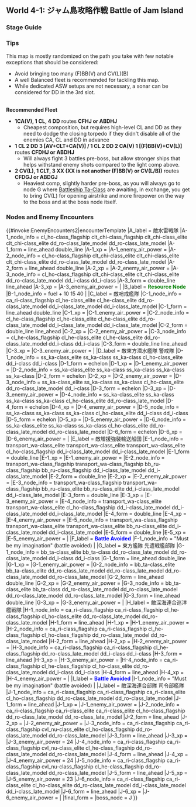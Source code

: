 ==World 4-1: ジャム島攻略作戦 Battle of Jam Island==
{{LabSortieworld
| map = 4-1_Map.png
| difficulty = ☆ ☆ ☆ ☆
| item = {{fuel}}
| exp = 310
| code = ジャム島攻略作戦 ([[wikipedia:Battle_of_the_Java_Sea|Jam Island Capture Tactics]])
| jptext = 西方作戦の第一弾として、ジャム島攻略作戦を展開せよ！ (対潜警戒を厳とせよ)
| entext = As the first step of the Western strategy, carry out an operation to capture Jam Island!  (Take Anti-Submarine Precautions)
| aircon = 
{{AirControlSystem
| Map = 4-1 Light Fleet
| Fleet = CA(V) CL 4DD
| Route = Random.<br/>C-F-H-J<br/>A-B-D-H-J
| AS= 36
}}
{{AirControlSystem
| Map = 4-1 Heavy Fleet
| Fleet = 2CV(L) CLT 3XX (XX != (F)BB(V) or CV(L))
| Route = Random.<br/>C-F-D-G-J<br/>A-B-D-G-J
| AS= 36
}}
}}
===Stage Guide===
{{MapBranchingTable
|title = 4-1 Branching Rules
|expand = true
|id = 4-1

|0 -> A, C = *Random routing

|C -> E, F/empty = 
* If (F)BB(V)+CV(L/B) ≥ 5, go to E.
* If (F)BB(V)+CV(L/B) ≤ 2, go to F.
* If (F)BB(V)+CV(L/B) = 4, 30% F, 70% E
*Else, random routing (50/50)

|D -> G, H = 
*Random routing if fleet contains any SS(V)
* If (F)BB(V)+CV(L/B) ≥ 5, go to H.
*Otherwise
**Meeting '''ANY''' of the following to '''FORCE''' G
***DD+DE ≤ 1
***Fleet contains any (F)BB(V) or CV(B/L) '''AND''' DD = 3
***Fleet contains any (F)BB(V) or CV(B/L), CL = 0 '''AND''' DD ≤ 3
***(F)BB(V)+CV(L/B) = 4
**Meeting '''ANY''' of the following to go to H
***Fleet contains no (F)BB(V) and CV(B/L)
***DD ≥ 4
***CA(V) ≥ 1 '''AND''' CL+CA(V) ≥ 3
*Random routing if not meeting any of the above conditions

|F/empty -> D = * Do not meet the requirements to go to H.
|F/empty -> H = 
* Meet '''ALL''' of the following requirements:
** No (F)BB(V) or CV(L/B)
**Meet '''one''' of the following 
***Amount of DD ≥ 4 and CL ≥ 1
***DD+DE = 6

|H -> I/empty, J = 
* Meeting '''ANY''' of the following '''FORCES''' you to I:
** (F)BB(V)+CV(L/B) ≥ 5
** Fleet contains SS(V)
* Go to J if amount of (F)BB(V)+CV(L/B) ≤ 1 '''AND''' DD ≥ 2
* Else, random routing.
}}

===Tips===
This map is mostly randomized on the path you take with few notable exceptions that should be considered:
*Avoid bringing too many (F)BB(V) and CV(L)(B)
*A well Balanced fleet is recommended for tackling this map.
*While dedicated ASW setups are not necessary, a sonar can be considered for DD in the 3rd slot.

<br/>'''Recommended Fleet'''
*'''1CA(V), 1 CL, 4 DD''' routes '''CFHJ or ABDHJ'''
**Cheapest composition, but requires high-level CL and DD as they need to dodge the closing torpedo if they didn't disable all of the enemies CA, CL and DD in advance
*'''1 CL 2 DD 3 [AV+CLT+CA(V)] / 1 CL 2 DD 2 CA(V) 1 [(F)BB(V)+CV(L)]''' routes '''CFDHJ or ABDHJ'''
**Will always fight 3 battles pre-boss, but allow stronger ships that helps withstand enemy shots compared to the light comp above.
*'''2 CV(L), 1 CLT, 3 XX (XX is not another (F)BB(V) or CV(L/B))''' routes '''CFDGJ or ABDGJ'''
**Heaviest comp, slightly harder pre-boss, as you will always go to node G where [[Battleship Ta-Class]] are awaiting, in exchange, you get to bring CV(L) for opening airstrike and more firepower on the way to the boss and at the boss node itself.

===Nodes and Enemy Encounters===
{{#invoke:EnemyEncounters2|encounterTemplate
|A_label = 敵水雷戦隊
|A-1_node_info = cl_ho-class_flagship clt_chi-class_flagship clt_chi-class_elite clt_chi-class_elite dd_ro-class_late_model dd_ro-class_late_model
|A-1_form = line_ahead double_line
|A-1_xp =
|A-1_enemy_air_power =
|A-2_node_info = cl_ho-class_flagship clt_chi-class_elite clt_chi-class_elite clt_chi-class_elite dd_ro-class_late_model dd_ro-class_late_model
|A-2_form = line_ahead double_line
|A-2_xp =
|A-2_enemy_air_power =
|A-3_node_info = cl_ho-class_flagship clt_chi-class_elite clt_chi-class_elite dd_ro-class_late_model dd_i-class dd_i-class
|A-3_form = double_line line_ahead
|A-3_xp =
|A-3_enemy_air_power =
|
|B_label = '''<span style="color:green">Resource Node</span>'''
|B-1_node_info = fuel + 10 15 40
|
|C_label = 敵哨戒艦隊
|C-1_node_info = ca_ri-class_flagship cl_he-class_elite cl_he-class_elite dd_ro-class_late_model dd_i-class_late_model dd_i-class_late_model
|C-1_form = line_ahead double_line
|C-1_xp =
|C-1_enemy_air_power =
|C-2_node_info = cl_he-class_flagship cl_he-class_elite cl_he-class_elite dd_ro-class_late_model dd_i-class_late_model dd_i-class_late_model
|C-2_form = double_line line_ahead
|C-2_xp =
|C-2_enemy_air_power =
|C-3_node_info = cl_he-class_flagship cl_he-class_elite cl_he-class_elite dd_ro-class_late_model dd_i-class dd_i-class
|C-3_form = double_line line_ahead
|C-3_xp =
|C-3_enemy_air_power =
|
|D_label = 敵東方潜水艦隊 警戒隊
|D-1_node_info = ss_ka-class_elite ss_ka-class ss_ka-class cl_ho-class_elite dd_i-class dd_i-class
|D-1_form = echelon
|D-1_xp =
|D-1_enemy_air_power =
|D-2_node_info = ss_ka-class_elite ss_ka-class ss_ka-class ss_ka-class ss_ka-class
|D-2_form = echelon
|D-2_xp =
|D-2_enemy_air_power =
|D-3_node_info = ss_ka-class_elite ss_ka-class ss_ka-class cl_ho-class_elite dd_ro-class_late_model dd_i-class
|D-3_form = echelon
|D-3_xp =
|D-3_enemy_air_power =
|D-4_node_info = ss_ka-class_elite ss_ka-class ss_ka-class ss_ka-class cl_ho-class_elite dd_ro-class_late_model
|D-4_form = echelon
|D-4_xp =
|D-4_enemy_air_power =
|D-5_node_info = ss_ka-class ss_ka-class ss_ka-class cl_ho-class_elite dd_i-class dd_i-class
|D-5_form = echelon
|D-5_xp =
|D-5_enemy_air_power =
|D-6_node_info = ss_ka-class_elite ss_ka-class ss_ka-class cl_ho-class_elite dd_ro-class_late_model dd_ro-class_late_model
|D-6_form = echelon
|D-6_xp =
|D-6_enemy_air_power =
|
|E_label = 敵増援強襲輸送船団
|E-1_node_info = transport_wa-class_elite transport_wa-class_elite transport_wa-class_elite cl_ho-class_flagship dd_i-class_late_model dd_i-class_late_model
|E-1_form = double_line
|E-1_xp =
|E-1_enemy_air_power =
|E-2_node_info = transport_wa-class_flagship transport_wa-class_flagship bb_ru-class_flagship bb_ru-class_flagship dd_i-class_late_model dd_i-class_late_model
|E-2_form = double_line
|E-2_xp =
|E-2_enemy_air_power =
|E-3_node_info = transport_wa-class_flagship transport_wa-class_flagship bb_ru-class_elite bb_ru-class_elite dd_i-class_late_model dd_i-class_late_model
|E-3_form = double_line
|E-3_xp =
|E-3_enemy_air_power =
|E-4_node_info = transport_wa-class_elite transport_wa-class_elite cl_ho-class_flagship dd_i-class_late_model dd_i-class_late_model dd_i-class_late_model
|E-4_form = double_line
|E-4_xp =
|E-4_enemy_air_power =
|E-5_node_info = transport_wa-class_flagship transport_wa-class_elite transport_wa-class_elite bb_ru-class_elite dd_i-class_late_model dd_i-class_late_model
|E-5_form = double_line
|E-5_xp =
|E-5_enemy_air_power =
|
|F_label = '''<span style="color:blue">Battle Avoided</span>'''
|F-1_node_info = "Must be my imagination" (battle avoided)
|
|G_label = 東方艦隊 先遣戦艦部隊
|G-1_node_info = bb_ta-class_elite bb_ta-class dd_ro-class_late_model dd_ro-class_late_model dd_i-class dd_i-class
|G-1_form = line_ahead double_line
|G-1_xp =
|G-1_enemy_air_power =
|G-2_node_info = bb_ta-class_elite bb_ta-class_elite dd_ro-class_late_model dd_ro-class_late_model dd_ro-class_late_model dd_ro-class_late_model
|G-2_form = line_ahead double_line
|G-2_xp =
|G-2_enemy_air_power =
|G-3_node_info = bb_ta-class_elite bb_ta-class dd_ro-class_late_model dd_ro-class_late_model dd_ro-class_late_model dd_ro-class_late_model
|G-3_form = line_ahead double_line
|G-3_xp =
|G-3_enemy_air_power =
|
|H_label = 敵深海連合巡洋艦戦隊
|H-1_node_info = ca_ri-class_flagship ca_ri-class_flagship cl_he-class_flagship cl_ho-class_elite dd_ro-class_late_model dd_ro-class_late_model
|H-1_form = line_ahead
|H-1_xp =
|H-1_enemy_air_power =
|H-2_node_info = ca_ri-class_flagship ca_ri-class_flagship cl_he-class_flagship cl_ho-class_flagship dd_ro-class_late_model dd_ro-class_late_model
|H-2_form = line_ahead
|H-2_xp =
|H-2_enemy_air_power =
|H-3_node_info = ca_ri-class_flagship ca_ri-class_flagship cl_he-class_flagship dd_ro-class_late_model dd_i-class dd_i-class
|H-3_form = line_ahead
|H-3_xp =
|H-3_enemy_air_power =
|H-4_node_info = ca_ri-class_flagship cl_he-class_flagship cl_ho-class_elite dd_ro-class_late_model dd_i-class dd_i-class
|H-4_form = line_ahead
|H-4_xp =
|H-4_enemy_air_power =
|
|I_label = '''<span style="color:blue">Battle Avoided</span>'''
|I-1_node_info = "Must be my imagination" (battle avoided)
|
|J_label = 敵深海連合部隊 司令部艦隊
|J-1_node_info = ca_ri-class_flagship ca_ri-class_flagship ca_ri-class_elite cl_ho-class_flagship dd_ro-class_late_model dd_ro-class_late_model
|J-1_form = line_ahead
|J-1_xp =
|J-1_enemy_air_power =
|J-2_node_info = ca_ri-class_flagship ca_ri-class_elite ca_ri-class_elite cl_ho-class_flagship dd_ro-class_late_model dd_ro-class_late_model
|J-2_form = line_ahead
|J-2_xp =
|J-2_enemy_air_power =
|J-3_node_info = ca_ri-class_flagship ca_ri-class_flagship cvl_nu-class_elite cl_ho-class_flagship dd_ro-class_late_model dd_ro-class_late_model
|J-3_form = line_ahead
|J-3_xp =
|J-3_enemy_air_power = 24
|J-4_node_info = ca_ri-class_flagship ca_ri-class_flagship cvl_nu-class_elite cl_he-class_flagship dd_ro-class_late_model dd_ro-class_late_model
|J-4_form = line_ahead
|J-4_xp =
|J-4_enemy_air_power = 24
|J-5_node_info = ca_ri-class_flagship ca_ri-class_flagship cvl_nu-class_flagship cl_he-class_flagship dd_ro-class_late_model dd_ro-class_late_model
|J-5_form = line_ahead
|J-5_xp =
|J-5_enemy_air_power = 23
|J-6_node_info = ca_ri-class_flagship ca_ri-class_elite cl_ho-class_elite dd_ro-class_late_model dd_i-class_late_model dd_i-class_late_model
|J-6_form = line_ahead
|J-6_xp =
|J-6_enemy_air_power =
|
|final_form = 
|boss_node = J
}}

{{:{{BASEPAGENAME}}/4-1/Drop list}}